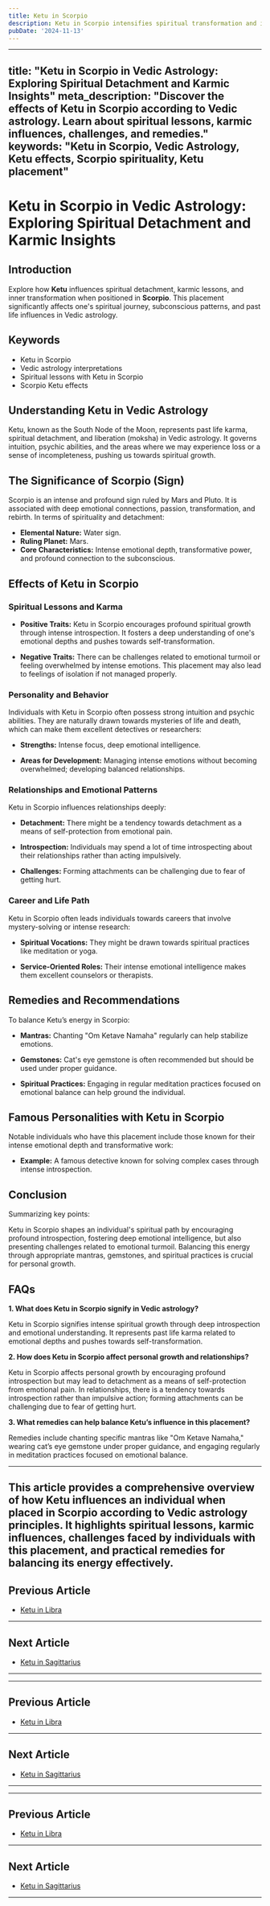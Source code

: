 ```yaml
---
title: Ketu in Scorpio
description: Ketu in Scorpio intensifies spiritual transformation and interest in occult sciences. Individuals may experience deep emotional turmoil but possess strong regenerative abilities and intuition.
pubDate: '2024-11-13'
---
```


--- 
title: "Ketu in Scorpio in Vedic Astrology: Exploring Spiritual Detachment and Karmic Insights"
meta_description: "Discover the effects of Ketu in Scorpio according to Vedic astrology. Learn about spiritual lessons, karmic influences, challenges, and remedies."
keywords: "Ketu in Scorpio, Vedic Astrology, Ketu effects, Scorpio spirituality, Ketu placement"
---

# Ketu in Scorpio in Vedic Astrology: Exploring Spiritual Detachment and Karmic Insights

## Introduction

Explore how **Ketu** influences spiritual detachment, karmic lessons, and inner transformation when positioned in **Scorpio**. This placement significantly affects one's spiritual journey, subconscious patterns, and past life influences in Vedic astrology.

## Keywords

- Ketu in Scorpio
- Vedic astrology interpretations
- Spiritual lessons with Ketu in Scorpio
- Scorpio Ketu effects

## Understanding Ketu in Vedic Astrology

Ketu, known as the South Node of the Moon, represents past life karma, spiritual detachment, and liberation (moksha) in Vedic astrology. It governs intuition, psychic abilities, and the areas where we may experience loss or a sense of incompleteness, pushing us towards spiritual growth.

## The Significance of Scorpio (Sign)

Scorpio is an intense and profound sign ruled by Mars and Pluto. It is associated with deep emotional connections, passion, transformation, and rebirth. In terms of spirituality and detachment:

- **Elemental Nature:** Water sign.
- **Ruling Planet:** Mars.
- **Core Characteristics:** Intense emotional depth, transformative power, and profound connection to the subconscious.

## Effects of Ketu in Scorpio

### Spiritual Lessons and Karma

- **Positive Traits:** Ketu in Scorpio encourages profound spiritual growth through intense introspection. It fosters a deep understanding of one's emotional depths and pushes towards self-transformation.
  
- **Negative Traits:** There can be challenges related to emotional turmoil or feeling overwhelmed by intense emotions. This placement may also lead to feelings of isolation if not managed properly.

### Personality and Behavior

Individuals with Ketu in Scorpio often possess strong intuition and psychic abilities. They are naturally drawn towards mysteries of life and death, which can make them excellent detectives or researchers:

- **Strengths:** Intense focus, deep emotional intelligence.
  
- **Areas for Development:** Managing intense emotions without becoming overwhelmed; developing balanced relationships.

### Relationships and Emotional Patterns

Ketu in Scorpio influences relationships deeply:

- **Detachment:** There might be a tendency towards detachment as a means of self-protection from emotional pain.
  
- **Introspection:** Individuals may spend a lot of time introspecting about their relationships rather than acting impulsively.
  
- **Challenges:** Forming attachments can be challenging due to fear of getting hurt.

### Career and Life Path

Ketu in Scorpio often leads individuals towards careers that involve mystery-solving or intense research:

- **Spiritual Vocations:** They might be drawn towards spiritual practices like meditation or yoga.
  
- **Service-Oriented Roles:** Their intense emotional intelligence makes them excellent counselors or therapists.

## Remedies and Recommendations

To balance Ketu’s energy in Scorpio:

- **Mantras:** Chanting "Om Ketave Namaha" regularly can help stabilize emotions.
  
- **Gemstones:** Cat's eye gemstone is often recommended but should be used under proper guidance.
  
- **Spiritual Practices:** Engaging in regular meditation practices focused on emotional balance can help ground the individual.

## Famous Personalities with Ketu in Scorpio

Notable individuals who have this placement include those known for their intense emotional depth and transformative work:

- **Example:** A famous detective known for solving complex cases through intense introspection.

## Conclusion

Summarizing key points:

Ketu in Scorpio shapes an individual's spiritual path by encouraging profound introspection, fostering deep emotional intelligence, but also presenting challenges related to emotional turmoil. Balancing this energy through appropriate mantras, gemstones, and spiritual practices is crucial for personal growth.

## FAQs

**1. What does Ketu in Scorpio signify in Vedic astrology?**

Ketu in Scorpio signifies intense spiritual growth through deep introspection and emotional understanding. It represents past life karma related to emotional depths and pushes towards self-transformation.

**2. How does Ketu in Scorpio affect personal growth and relationships?**

Ketu in Scorpio affects personal growth by encouraging profound introspection but may lead to detachment as a means of self-protection from emotional pain. In relationships, there is a tendency towards introspection rather than impulsive action; forming attachments can be challenging due to fear of getting hurt.

**3. What remedies can help balance Ketu’s influence in this placement?**

Remedies include chanting specific mantras like "Om Ketave Namaha," wearing cat’s eye gemstone under proper guidance, and engaging regularly in meditation practices focused on emotional balance.

---

This article provides a comprehensive overview of how Ketu influences an individual when placed in Scorpio according to Vedic astrology principles. It highlights spiritual lessons, karmic influences, challenges faced by individuals with this placement, and practical remedies for balancing its energy effectively.
---

## Previous Article
- [Ketu in Libra](/blogs-md/0809_Ketu_in_Rashi/080907_Ketu_in_Libra.mdx)

---

## Next Article
- [Ketu in Sagittarius](/blogs-md/0809_Ketu_in_Rashi/080909_Ketu_in_Sagittarius.mdx)

---
---

## Previous Article
- [Ketu in Libra](080907_Ketu_in_Libra.mdx)

---

## Next Article
- [Ketu in Sagittarius](080909_Ketu_in_Sagittarius.mdx)

---
---

## Previous Article
- [Ketu in Libra](080907_Ketu_in_Libra.mdx)

---

## Next Article
- [Ketu in Sagittarius](080909_Ketu_in_Sagittarius.mdx)

---
